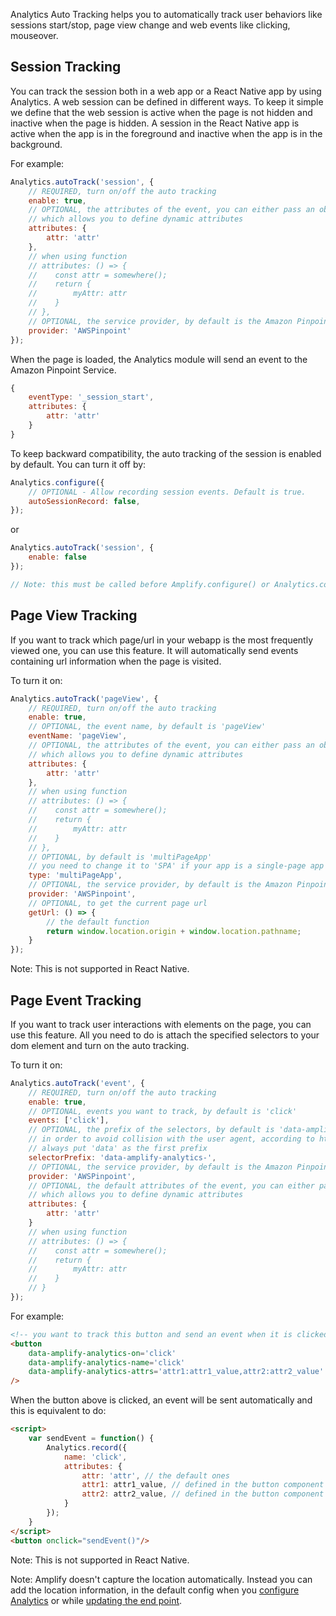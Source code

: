Analytics Auto Tracking helps you to automatically track user behaviors like sessions start/stop, page view change and web events like clicking, mouseover.

## Session Tracking

You can track the session both in a web app or a React Native app by using Analytics. A web session can be defined in different ways. To keep it simple we define that the web session is active when the page is not hidden and inactive when the page is hidden. 
A session in the React Native app is active when the app is in the foreground and inactive when the app is in the background.

For example: 
```javascript
Analytics.autoTrack('session', {
    // REQUIRED, turn on/off the auto tracking
    enable: true,
    // OPTIONAL, the attributes of the event, you can either pass an object or a function 
    // which allows you to define dynamic attributes
    attributes: {
        attr: 'attr'
    },
    // when using function
    // attributes: () => {
    //    const attr = somewhere();
    //    return {
    //        myAttr: attr
    //    }
    // },
    // OPTIONAL, the service provider, by default is the Amazon Pinpoint
    provider: 'AWSPinpoint'
});
```

When the page is loaded, the Analytics module will send an event to the Amazon Pinpoint Service.
```javascript
{ 
    eventType: '_session_start', 
    attributes: { 
        attr: 'attr' 
    }
}
```

To keep backward compatibility, the auto tracking of the session is enabled by default. You can turn it off by:
```javascript
Analytics.configure({
    // OPTIONAL - Allow recording session events. Default is true.
    autoSessionRecord: false,
});
```
or 
```javascript
Analytics.autoTrack('session', {
    enable: false
});

// Note: this must be called before Amplify.configure() or Analytics.configure() to cancel the session_start event
```

## Page View Tracking

If you want to track which page/url in your webapp is the most frequently viewed one, you can use this feature. It will automatically send events containing url information when the page is visited.

To turn it on:
```javascript
Analytics.autoTrack('pageView', {
    // REQUIRED, turn on/off the auto tracking
    enable: true,
    // OPTIONAL, the event name, by default is 'pageView'
    eventName: 'pageView',
    // OPTIONAL, the attributes of the event, you can either pass an object or a function 
    // which allows you to define dynamic attributes
    attributes: {
        attr: 'attr'
    },
    // when using function
    // attributes: () => {
    //    const attr = somewhere();
    //    return {
    //        myAttr: attr
    //    }
    // },
    // OPTIONAL, by default is 'multiPageApp'
    // you need to change it to 'SPA' if your app is a single-page app like React
    type: 'multiPageApp',
    // OPTIONAL, the service provider, by default is the Amazon Pinpoint
    provider: 'AWSPinpoint',
    // OPTIONAL, to get the current page url
    getUrl: () => {
        // the default function
        return window.location.origin + window.location.pathname;
    }
});
```
Note: This is not supported in React Native.

## Page Event Tracking

If you want to track user interactions with elements on the page, you can use this feature. All you need to do is attach the specified selectors to your dom element and turn on the auto tracking.

To turn it on:
```javascript
Analytics.autoTrack('event', {
    // REQUIRED, turn on/off the auto tracking
    enable: true,
    // OPTIONAL, events you want to track, by default is 'click'
    events: ['click'],
    // OPTIONAL, the prefix of the selectors, by default is 'data-amplify-analytics-'
    // in order to avoid collision with the user agent, according to https://www.w3schools.com/tags/att_global_data.asp
    // always put 'data' as the first prefix
    selectorPrefix: 'data-amplify-analytics-',
    // OPTIONAL, the service provider, by default is the Amazon Pinpoint
    provider: 'AWSPinpoint',
    // OPTIONAL, the default attributes of the event, you can either pass an object or a function 
    // which allows you to define dynamic attributes
    attributes: {
        attr: 'attr'
    }
    // when using function
    // attributes: () => {
    //    const attr = somewhere();
    //    return {
    //        myAttr: attr
    //    }
    // }
});
```

For example:
```html
<!-- you want to track this button and send an event when it is clicked -->
<button
    data-amplify-analytics-on='click'
    data-amplify-analytics-name='click'
    data-amplify-analytics-attrs='attr1:attr1_value,attr2:attr2_value'
/>
```
When the button above is clicked, an event will be sent automatically and this is equivalent to do:
```html
<script>
    var sendEvent = function() {
        Analytics.record({
            name: 'click',
            attributes: {
                attr: 'attr', // the default ones
                attr1: attr1_value, // defined in the button component
                attr2: attr2_value, // defined in the button component
            }
        });
    }
</script>
<button onclick="sendEvent()"/>
```
Note: This is not supported in React Native.

<Callout> 

Note: Amplify doesn't capture the location automatically. Instead you can add the location information, in the default config when you [configure Analytics](https://docs.amplify.aws/lib-v1/analytics/getting-started/q/platform/js#set-up-existing-analytics-backend) or while [updating the end point](https://docs.amplify.aws/lib-v1/analytics/getting-started/q/platform/js#update-endpoint).


</Callout>
